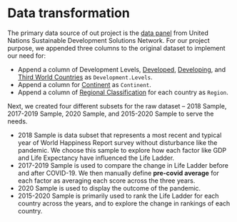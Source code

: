 # Data transformation

The primary data source of out project is the [data panel]( https://worldhappiness.report/ed/2021/) from United Nations Sustainable Development Solutions Network. 
For our project purpose, we appended three columns to the original dataset to implement our need for:

- Append a column of Development Levels, [Developed]( https://worldpopulationreview.com/country-rankings/developed-countries), [Developing]( https://worldpopulationreview.com/country-rankings/developing-countries), and [Third World Countries]( https://worldpopulationreview.com/country-rankings/third-world-countries) as `Development.Levels`. 
- Append a column for [Continent]( https://worldpopulationreview.com/country-rankings/list-of-countries-by-continent) as `Continent`. 
- Append a column of [Regional Classification]( https://meta.wikimedia.org/wiki/List_of_countries_by_regional_classification) for each country as `Region`. 

Next, we created four different subsets for the raw dataset – 2018 Sample, 2017-2019 Sample, 2020 Sample, and 2015-2020 Sample to serve the needs.  

- 2018 Sample is data subset that represents a most recent and typical year of World Happiness Report survey without disturbance like the pandemic. We choose this sample to explore how each factor like GDP and Life Expectancy have influenced the Life Ladder.
- 2017-2019 Sample is used to compare the change in Life Ladder before and after COVID-19. We then manually define **pre-covid average** for each factor as averaging each score across the three years.
- 2020 Sample is used to display the outcome of the pandemic.
- 2015-2020 Sample is primarily used to rank the Life Ladder for each country across the years, and to explore the change in rankings of each country.

